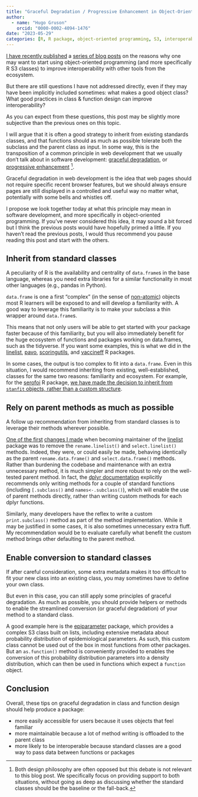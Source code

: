 ```yaml
---
title: "Graceful Degradation / Progressive Enhancement in Object-Oriented Programming"
author:
  - name: "Hugo Gruson"
    orcid: "0000-0002-4094-1476"
date: "2023-05-29"
categories: [R, R package, object-oriented programming, S3, interoperability]
---
```


[I have recently published](https://hugogruson.fr/posts/compa-tibble/) a [series of blog posts](https://epiverse-trace.github.io/posts/s3-generic/) on the reasons why one may want to start using object-oriented programming (and more specifically R S3 classes) to improve interoperability with other tools from the ecosystem.

But there are still questions I have not addressed directly, even if they may have been implicitly included sometimes: what makes a good object class? What good practices in class & function design can improve interoperability?

As you can expect from these questions, this post may be slightly more subjective than the previous ones on this topic.

I will argue that it is often a good strategy to inherit from existing standards classes, and that functions should as much as possible tolerate both the subclass and the parent class as input. In some way, this is the transposition of a common principle in web development that we usually don't talk about in software development: [graceful degradation](https://developer.mozilla.org/en-US/docs/Glossary/Graceful_degradation), or [progressive enhancement](https://developer.mozilla.org/en-US/docs/Glossary/Progressive_Enhancement) [^1].

[^1]: Both design philosophy are often opposed but this debate is not relevant to this blog post. We specifically focus on providing support to both situations, without going as deep as discussing whether the standard classes should be the baseline or the fall-back.

Graceful degradation in web development is the idea that web pages should not require specific recent browser features, but we should always ensure pages are still displayed in a controlled and useful way no matter what, potentially with some bells and whistles off.

I propose we look together today at what this principle may mean in software development, and more specifically in object-oriented programming. If you've never considered this idea, it may sound a bit forced but I think the previous posts would have hopefully primed a little. If you haven't read the previous posts, I would thus recommend you pause reading this post and start with the others.

## Inherit from standard classes

A peculiarity of R is the availability and centrality of `data.frame`s in the base language, whereas you need extra libraries for a similar functionality in most other languages (e.g., pandas in Python).

`data.frame` is one a first "complex" (in the sense of [non-atomic](https://adv-r.hadley.nz/vectors-chap.html#atomic-vectors)) objects most R learners will be exposed to and will develop a familiarity with. A good way to leverage this familiarity is to make your subclass a thin wrapper around `data.frame`s.

This means that not only users will be able to get started with your package faster because of this familiarity, but you will also immediately benefit for the huge ecosystem of functions and packages working on data.frames, such as the tidyverse. If you want some examples, this is what we did in the [linelist](https://github.com/epiverse-trace/linelist), [pavo](https://github.com/rmaia/pavo), [scoringutils](https://github.com/epiforecasts/scoringutils), and [vaccineff](https://github.com/epiverse-trace/vaccineff) R packages.

In some cases, the output is too complex to fit into a `data.frame`. Even in this situation, I would recommend inheriting from existing, well-established, classes for the same two reasons: familiarity and ecosystem. For example, for the [serofoi](https://github.com/epiverse-trace/serofoi) R package, [we have made the decision to inherit from `stanfit` objects, rather than a custom structure](https://github.com/epiverse-trace/serofoi/pull/117).

## Rely on parent methods as much as possible

A follow up recommendation from inheriting from standard classes is to leverage their methods wherever possible.

[One of the first](https://github.com/epiverse-trace/linelist/pull/60) [changes I made](https://github.com/epiverse-trace/linelist/pull/61) when becoming maintainer of the [linelist](https://github.com/epiverse-trace/linelist) package was to remove the `rename.linelist()` and `select.linelist()` methods. Indeed, they were, or could easily be made, behaving identically as the parent `rename.data.frame()` and `select.data.frame()` methods. Rather than burdening the codebase and maintenance with an extra unnecessary method, it is much simpler and more robust to rely on the well-tested parent method. In fact, the [dplyr documentation](https://dplyr.tidyverse.org/reference/dplyr_extending.html) explicitly recommends only writing methods for a couple of standard functions (including `[.subclass()` and `names<-.subclass()`), which will enable the use of parent methods directly, rather than writing custom methods for each dplyr functions.

Similarly, many developers have the reflex to write a custom `print.subclass()` method as part of the method implementation. While it may be justified in some cases, it is also sometimes unnecessary extra fluff. My recommendation would be to evaluate carefully what benefit the custom method brings other defaulting to the parent method.

## Enable conversion to standard classes

If after careful consideration, some extra metadata makes it too difficult to fit your new class into an existing class, you may sometimes have to define your own class.

But even in this case, you can still apply some principles of graceful degradation. As much as possible, you should provide helpers or methods to enable the streamlined conversion (or graceful degradation) of your method to a standard class.

A good example here is the [epiparameter](https://github.com/epiverse-trace/epiparameter) package, which provides a complex S3 class built on lists, including extensive metadata about probability distribution of epidemiological parameters.
As such, this custom class cannot be used out of the box in most functions from other packages. But an `as.function()` method is conveniently provided to enables the conversion of this probability distribution parameters into a density distribution, which can then be used in functions which expect a `function` object.

## Conclusion

Overall, these tips on graceful degradation in class and function design should help produce a package:

- more easily accessible for users because it uses objects that feel familiar
- more maintainable because a lot of method writing is offloaded to the parent class
- more likely to be interoperable because standard classes are a good way to pass data between functions or packages
